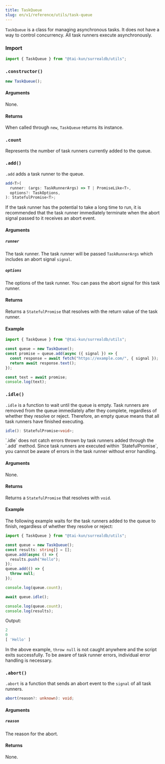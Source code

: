 ```yaml
---
title: TaskQueue
slug: en/v1/reference/utils/task-queue
---
```



`TaskQueue` is a class for managing asynchronous tasks. It does not have a way to control concurrency. All task runners execute asynchronously.

### Import

```ts
import { TaskQueue } from "@tai-kun/surrealdb/utils";
```

### `.constructor()`

```ts
new TaskQueue();
```

#### Arguments

None.

#### Returns

When called through `new`, `TaskQueue` returns its instance.

### `.count` <Badge variant="instance" /><Badge variant="property" /><Badge variant="readonly" />

Represents the number of task runners currently added to the queue.

### `.add()` <Badge variant="instance" /><Badge variant="method" />

`.add` adds a task runner to the queue.

```ts
add<T>(
  runner: (args: TaskRunnerArgs) => T | PromiseLike<T>,
  options?: TaskOptions,
): StatefulPromise<T>;
```

<Aside type="caution">
  If the task runner has the potential to take a long time to run, it is recommended that the task runner immediately terminate when the abort signal passed to it receives an abort event.
</Aside>

#### Arguments

##### `runner`

The task runner. The task runner will be passed `TaskRunnerArgs` which includes an abort signal `signal`.

##### `options`

The options of the task runner. You can pass the abort signal for this task runner.

#### Returns

Returns a `StatefulPromise` that resolves with the return value of the task runner.

#### Example

```ts
import { TaskQueue } from "@tai-kun/surrealdb/utils";

const queue = new TaskQueue();
const promise = queue.add(async ({ signal }) => {
  const response = await fetch("https://example.com/", { signal });
  return await response.text();
});

const text = await promise;
console.log(text);
```

### `.idle()` <Badge variant="instance" /><Badge variant="method" />

`.idle` is a function to wait until the queue is empty. Task runners are removed from the queue immediately after they complete, regardless of whether they resolve or reject. Therefore, an empty queue means that all task runners have finished executing.

```ts
idle(): StatefulPromise<void>;
```

<Aside type="caution">
  `.idle` does not catch errors thrown by task runners added through the `.add` method. Since task runners are executed within `StatefulPromise`, you cannot be aware of errors in the task runner without error handling.
</Aside>

#### Arguments

None.

#### Returns

Returns a `StatefulPromise` that resolves with `void`.

#### Example

The following example waits for the task runners added to the queue to finish, regardless of whether they resolve or reject:

```ts
import { TaskQueue } from "@tai-kun/surrealdb/utils";

const queue = new TaskQueue();
const results: string[] = [];
queue.add(async () => {
  results.push("Hello");
});
queue.add(() => {
  throw null;
});

console.log(queue.count);

await queue.idle();

console.log(queue.count);
console.log(results);
```

Output:

```js
2
0
[ 'Hello' ]
```

In the above example, `throw null` is not caught anywhere and the script exits successfully. To be aware of task runner errors, individual error handling is necessary.

### `.abort()` <Badge variant="instance" /><Badge variant="method" />

`.abort` is a function that sends an abort event to the `signal` of all task runners.

```ts
abort(reason?: unknown): void;
```

#### Arguments

##### `reason`

The reason for the abort.

#### Returns

None.

